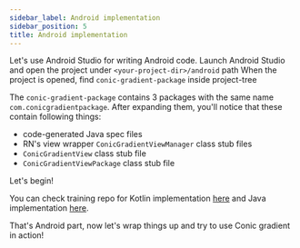 ```yaml
---
sidebar_label: Android implementation
sidebar_position: 5
title: Android implementation
---
```




Let's use Android Studio for writing Android code. Launch Android Studio and open the project under `<your-project-dir>/android` path
When the project is opened, find `conic-gradient-package` inside project-tree

The `conic-gradient-package` contains 3 packages with the same name `com.conicgradientpackage`. After expanding them, you'll notice that these contain following things:

- code-generated Java spec files
- RN's view wrapper `ConicGradientViewManager` class stub files
- `ConicGradientView` class stub file
- `ConicGradientViewPackage` class stub file

Let's begin!

<Tabs groupId="android_lang">
<TabItem value="kotlin" label="Kotlin">

<AndroidKotlinImpl />

</TabItem>
<TabItem value="java" label="Java">

<AndroidJavaImpl />

</TabItem>
</Tabs>

You can check training repo for Kotlin implementation [here](https://r.mtdv.me/FtXpuO4X9f) and Java implementation [here](https://r.mtdv.me/FtXpuO4X9f).

That's Android part, now let's wrap things up and try to use Conic gradient in action!
